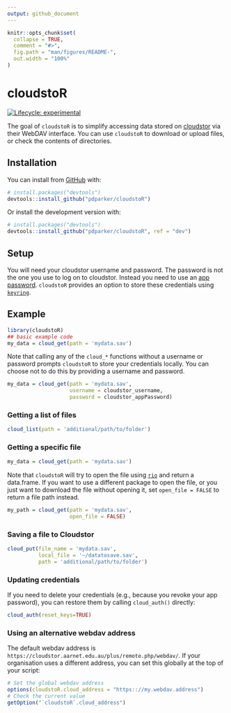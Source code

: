 ```yaml
---
output: github_document
---
```


<!-- README.md is generated from README.Rmd. Please edit that file -->

```r
knitr::opts_chunk$set(
  collapse = TRUE,
  comment = "#>",
  fig.path = "man/figures/README-",
  out.width = "100%"
)
```

# cloudstoR

<!-- badges: start -->
[![Lifecycle: experimental](https://img.shields.io/badge/lifecycle-experimental-orange.svg)](https://www.tidyverse.org/lifecycle/#experimental)

<!-- badges: end -->

The goal of `cloudstoR` is to simplify accessing data stored on [cloudstor](https://cloudstor.aarnet.edu.au/) via their WebDAV interface. You can use `cloudstoR` to download or upload files, or check the contents of directories.

## Installation

You can install from [GitHub](https://github.com/) with:

``` r
# install.packages("devtools")
devtools::install_github("pdparker/cloudstoR")
```

Or install the development version with:

``` r
# install.packages("devtools")
devtools::install_github("pdparker/cloudstoR", ref = "dev")
```

## Setup
You will need your cloudstor username and password. The password is not the one you use to log on to cloudstor. Instead you need to use an [app password](https://support.aarnet.edu.au/hc/en-us/articles/236034707-How-do-I-manage-change-my-passwords-). `cloudstoR` provides an option to store these credentials using [`keyring`](https://github.com/r-lib/keyring).

## Example

```r
library(cloudstoR)
## basic example code
my_data = cloud_get(path = 'mydata.sav')
```

Note that calling any of the `cloud_*` functions without a username or password prompts `cloudstoR` to store your credentials locally. You can choose not to do this by providing a username and password. 

```r
my_data = cloud_get(path = 'mydata.sav',
                    username = cloudstor_username,
                    password = cloudstor_appPassword)
```

### Getting a list of files

```r
cloud_list(path = 'additional/path/to/folder')
```

### Getting a specific file

```r
my_data = cloud_get(path = 'mydata.sav')
```

Note that `cloudstoR` will try to open the file using [`rio`](https://github.com/leeper/rio) and return a data.frame. If you want to use a different package to open the file, or you just want to download the file without opening it, set `open_file = FALSE` to return a file path instead.


```r
my_path = cloud_get(path = 'mydata.sav',
                    open_file = FALSE)
```


### Saving a file to Cloudstor

```r
cloud_put(file_name = 'mydata.sav',
          local_file = '~/datatosave.sav',
          path = 'additional/path/to/folder')
```

### Updating credentials

If you need to delete your credentials (e.g., because you revoke your app password), you can restore them by calling `cloud_auth()` directly:

```r
cloud_auth(reset_keys=TRUE)
```

### Using an alternative webdav address

The default webdav address is `https://cloudstor.aarnet.edu.au/plus/remote.php/webdav/`. If your organisation uses a different address, you can set this globally at the top of your script:

```r
# Set the global webdav address
options(cloudstoR.cloud_address = "https:://my.webdav.address")
# Check the current value
getOption("`cloudstoR`.cloud_address")
```
